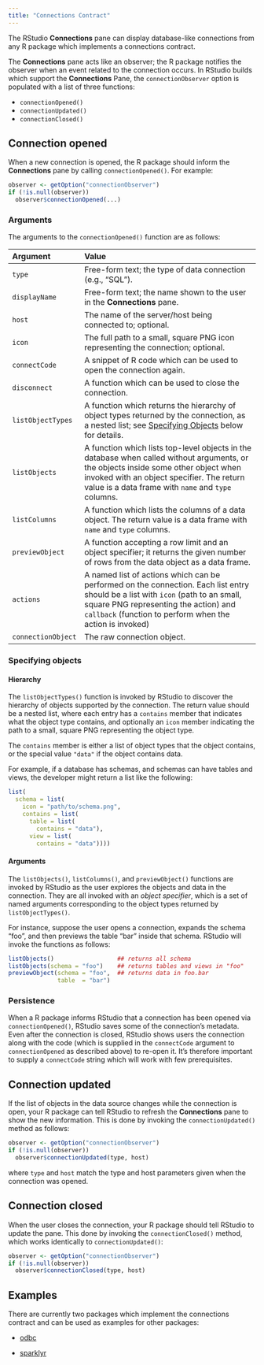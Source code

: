 ```yaml
---
title: "Connections Contract"
---
```


The RStudio **Connections** pane can display database-like connections from any R package which implements a connections contract.

The **Connections** pane acts like an observer; the R package notifies the observer when an event related to the connection occurs. In RStudio builds which support the **Connections** Pane, the `connectionObserver` option is populated with a list of three functions:

-   `connectionOpened()`
-   `connectionUpdated()`
-   `connectionClosed()`

## Connection opened

When a new connection is opened, the R package should inform the **Connections** pane by calling `connectionOpened()`. For example:

``` r
observer <- getOption("connectionObserver")
if (!is.null(observer))
  observer$connectionOpened(...)
```

### Arguments

The arguments to the `connectionOpened()` function are as follows:

| Argument           | Value                                                                                                                                                                                                                                   |
|:-----------------|:-----------------------------------------------------|
| `type`             | Free-form text; the type of data connection (e.g., "SQL").                                                                                                                                                                              |
| `displayName`      | Free-form text; the name shown to the user in the **Connections** pane.                                                                                                                                                                 |
| `host`             | The name of the server/host being connected to; optional.                                                                                                                                                                               |
| `icon`             | The full path to a small, square PNG icon representing the connection; optional.                                                                                                                                                        |
| `connectCode`      | A snippet of R code which can be used to open the connection again.                                                                                                                                                                     |
| `disconnect`       | A function which can be used to close the connection.                                                                                                                                                                                   |
| `listObjectTypes`  | A function which returns the hierarchy of object types returned by the connection, as a nested list; see [Specifying Objects](#specifying-objects) below for details.                                                                   |
| `listObjects`      | A function which lists top-level objects in the database when called without arguments, or the objects inside some other object when invoked with an object specifier. The return value is a data frame with `name` and `type` columns. |
| `listColumns`      | A function which lists the columns of a data object. The return value is a data frame with `name` and `type` columns.                                                                                                                   |
| `previewObject`    | A function accepting a row limit and an object specifier; it returns the given number of rows from the data object as a data frame.                                                                                                     |
| `actions`          | A named list of actions which can be performed on the connection. Each list entry should be a list with `icon` (path to an small, square PNG representing the action) and `callback` (function to perform when the action is invoked)   |
| `connectionObject` | The raw connection object.                                                                                                                                                                                                              |

### Specifying objects {#specifying-objects}

#### Hierarchy

The `listObjectTypes()` function is invoked by RStudio to discover the hierarchy of objects supported by the connection. The return value should be a nested list, where each entry has a `contains` member that indicates what the object type contains, and optionally an `icon` member indicating the path to a small, square PNG representing the object type.

The `contains` member is either a list of object types that the object contains, or the special value `"data"` if the object contains data.

For example, if a database has schemas, and schemas can have tables and views, the developer might return a list like the following:

``` r
list(
  schema = list(
    icon = "path/to/schema.png",
    contains = list(
      table = list(
        contains = "data"),
      view = list(
        contains = "data"))))
```

#### Arguments

The `listObjects()`, `listColumns()`, and `previewObject()` functions are invoked by RStudio as the user explores the objects and data in the connection. They are all invoked with an *object specifier*, which is a set of named arguments corresponding to the object types returned by `listObjectTypes()`.

For instance, suppose the user opens a connection, expands the schema "foo", and then previews the table "bar" inside that schema. RStudio will invoke the functions as follows:

``` r
listObjects()                  ## returns all schema
listObjects(schema = "foo")    ## returns tables and views in "foo"
previewObject(schema = "foo",  ## returns data in foo.bar
              table  = "bar")
```

### Persistence

When a R package informs RStudio that a connection has been opened via `connectionOpened()`, RStudio saves some of the connection's metadata. Even after the connection is closed, RStudio shows users the connection along with the code (which is supplied in the `connectCode` argument to `connectionOpened` as described above) to re-open it. It's therefore important to supply a `connectCode` string which will work with few prerequisites.

## Connection updated

If the list of objects in the data source changes while the connection is open, your R package can tell RStudio to refresh the **Connections** pane to show the new information. This is done by invoking the `connectionUpdated()` method as follows:

``` r
observer <- getOption("connectionObserver")
if (!is.null(observer))
  observer$connectionUpdated(type, host)
```

where `type` and `host` match the type and host parameters given when the connection was opened.

## Connection closed

When the user closes the connection, your R package should tell RStudio to update the pane. This done by invoking the `connectionClosed()` method, which works identically to `connectionUpdated()`:

``` r
observer <- getOption("connectionObserver")
if (!is.null(observer))
  observer$connectionClosed(type, host)
```

## Examples

There are currently two packages which implement the connections contract and can be used as examples for other packages:

-   [odbc](https://github.com/rstats-db/odbc/blob/5acc55350e0664002d6281f4659c089911fbd7c3/R/Viewer.R)

-   [sparklyr](https://github.com/rstudio/sparklyr/blob/4b7098628fcd14c1cc562a38940b2e67bf2fb63a/R/connection_viewer.R)
